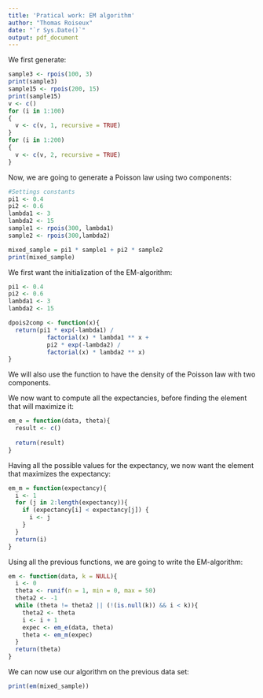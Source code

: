 ```yaml
---
title: 'Pratical work: EM algorithm'
author: "Thomas Roiseux"
date: "`r Sys.Date()`"
output: pdf_document
---
```

\part{Simulation}
We first generate:
\begin{enumerate}
\item A sample of \(n=100\) observations with a Poisson law using \(\lambda=3\).
\item A sample of \(n=200\) observations with a Poisson law using \(\lambda=15\).
\item A vector of \(300\) coordinates, which the 100 first are 1 and the others are 2.
\end{enumerate}
```r
sample3 <- rpois(100, 3)
print(sample3)
sample15 <- rpois(200, 15)
print(sample15)
v <- c()
for (i in 1:100)
{
  v <- c(v, 1, recursive = TRUE)
}
for (i in 1:200)
{
  v <- c(v, 2, recursive = TRUE)
}
```

Now, we are going to generate a Poisson law using two components:
```r
#Settings constants
pi1 <- 0.4
pi2 <- 0.6
lambda1 <- 3
lambda2 <- 15
sample1 <- rpois(300, lambda1)
sample2 <- rpois(300,lambda2)

mixed_sample = pi1 * sample1 + pi2 * sample2
print(mixed_sample)
```
\clearpage
\part{EM-algorithm}
\section{Initialization}
We first want the initialization of the EM-algorithm:
```r
pi1 <- 0.4
pi2 <- 0.6
lambda1 <- 3
lambda2 <- 15

dpois2comp <- function(x){
  return(pi1 * exp(-lambda1) /
           factorial(x) * lambda1 ** x +
           pi2 * exp(-lambda2) / 
           factorial(x) * lambda2 ** x)
}
```
We will also use the \verb|dpois2comp| function to have the density
of the Poisson law with two components.
\section{Estimation}
We now want to compute all the expectancies, before finding the element that will maximize it:
```r
em_e = function(data, theta){
  result <- c()
  
  return(result)
}
```
\section{Maximisation}
Having all the possible values for the expectancy, we now want the element that maximizes the expectancy:
```r
em_m = function(expectancy){
  i <- 1
  for (j in 2:length(expectancy)){
    if (expectancy[i] < expectancy[j]) {
      i <- j
    }
  }
  return(i)
}
```
\section{Global algorithm and application}
Using all the previous functions, we are going to write the EM-algorithm:
```r
em <- function(data, k = NULL){
  i <- 0
  theta <- runif(n = 1, min = 0, max = 50)
  theta2 <- -1
  while (theta != theta2 || (!(is.null(k)) && i < k)){
    theta2 <- theta
    i <- i + 1
    expec <- em_e(data, theta)
    theta <- em_m(expec)
  }
  return(theta)
}
```
We can now use our algorithm on the previous data set:
```r
print(em(mixed_sample))
```